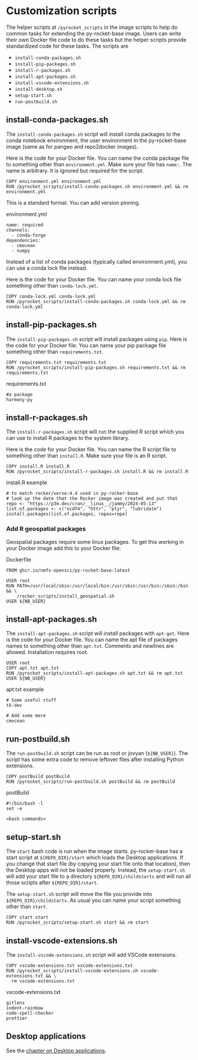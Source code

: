 # Customization scripts

The helper scripts at `/pyrocket_scripts` in the image scripts to help do common tasks for extending the py-rocket-base image. Users can write their own Docker file code to do these tasks but the helper scripts provide standardized code for these tasks. The scripts are

* `install-conda-packages.sh`
* `install-pip-packages.sh`
* `install-r-packages.sh`
* `install-apt-packages.sh`
* `install-vscode-extensions.sh`
* `install-desktop.sh`
* `setup-start.sh`
* `run-postbuild.sh`

## install-conda-packages.sh

The `install-conda-packages.sh` script will install conda packages to the conda notebook environment, the user environment in the py-rocket-base image (same as for pangeo and repo2docker images). 

Here is the code for your Docker file. You can name the conda package file to something other than `environment.yml`. Make sure your file has `name:`. The name is arbitrary. It is ignored but required for the script.

```
COPY environment.yml environment.yml
RUN /pyrocket_scripts/install-conda-packages.sh environment.yml && rm environment.yml
```

This is a standard format. You can add version pinning.

environment.yml
```
name: required
channels:
  - conda-forge
dependencies:
  - cmocean
  - numpy
```

Instead of a list of conda packages (typically called environment.yml), you can use a conda lock file instead.

Here is the code for your Docker file. You can name your conda lock file something other than `conda-lock.yml`.

```
COPY conda-lock.yml conda-lock.yml
RUN /pyrocket_scripts/install-conda-packages.sh conda-lock.yml && rm conda-lock.yml
```

## install-pip-packages.sh

The `install-pip-packages.sh` script will install packages using `pip`.  Here is the code for your Docker file. You can name your pip package file something other than `requirements.txt`.

```
COPY requirements.txt requirements.txt
RUN /pyrocket_scripts/install-pip-packages.sh requirements.txt && rm requirements.txt
```

requirements.txt
```
#a package
harmony-py

```

## install-r-packages.sh

The `install-r-packages.sh` script will run the supplied R script which you can use to install R packages to the system library. 

Here is the code for your Docker file. You can name the R script file to something other than `install.R`. Make sure your file is an R script.

```
COPY install.R install.R
RUN /pyrocket_scripts/install-r-packages.sh install.R && rm install.R
```

install.R example
```
# to match rocker/verse:4.4 used in py-rocker-base
# look up the date that the Rocker image was created and put that
repo <- "https://p3m.dev/cran/__linux__/jammy/2024-05-13"
list.of.packages <- c("ncdf4", "httr", "plyr", "lubridate")
install.packages(list.of.packages, repos=repo)
```

### Add R geospatial packages

Geospatial packages require some linux packages. To get this working in your Docker image add this to your Docker file:

Dockerfile
```
FROM ghcr.io/nmfs-opensci/py-rocket-base:latest

USER root
RUN PATH=/usr/local/sbin:/usr/local/bin:/usr/sbin:/usr/bin:/sbin:/bin && \
    /rocker_scripts/install_geospatial.sh
USER ${NB_USER}
```

## install-apt-packages.sh

The `install-apt-packages.sh` script will install packages with `apt-get`. Here is the code for your Docker file. You can name the apt file of packages names to something other than `apt.txt`. Comments and newlines are allowed. Installation requires root.

```
USER root
COPY apt.txt apt.txt
RUN /pyrocket_scripts/install-apt-packages.sh apt.txt && rm apt.txt
USER ${NB_USER}
```

apt.txt example
```
# Some useful stuff
tk-dev

# Add some more
cmocean
```

## run-postbuild.sh

The `run-postbuild.sh` script can be run as root or jovyan (`${NB_USER}`). The script has some extra code to remove leftover files after installing Python extensions.

```
COPY postBuild postBuild
RUN /pyrocket_scripts/run-postbuild.sh postBuild && rm postBuild
```

postBuild
```
#!/bin/bash -l
set -e

<bash commands>
```

## setup-start.sh

The `start` bash code is run when the image starts. py-rocker-base has a start script at `${REPO_DIR}/start` which loads the Desktop applications. If you change that start file (by copying your start file onto that location), then the Desktop apps will not be loaded properly. Instead, the `setup-start.sh` will add your start file to a directory `${REPO_DIR}/childstarts` and will run all those scripts after `${REPO_DIR}/start`.

The `setup-start.sh` script will move the file you provide into `${REPO_DIR}/childstarts`. As usual you can name your script something other than `start`.

```
COPY start start
RUN /pyrocket_scripts/setup-start.sh start && rm start
```

## install-vscode-extensions.sh

The `install-vscode-extensions.sh` script will add VSCode extensions.

```
COPY vscode-extensions.txt vscode-extensions.txt
RUN /pyrocket_scripts/install-vscode-extensions.sh vscode-extensions.txt && \
  rm vscode-extensions.txt
```

vscode-extensions.txt
```
gitlens
indent-rainbow
code-spell-checker
prettier
```

## Desktop applications

See the [chapter on Desktop applications](desktop.html). 
